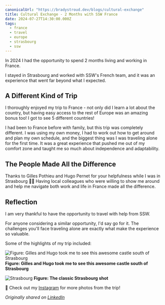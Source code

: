 ```yaml
---
canonicalUrl: "https://bradystroud.dev/blogs/cultural-exchange"
title: Cultural Exchange - 2 Months with SSW France
date: 2024-07-27T14:30:00.000Z
tags:
  - france
  - travel
  - europe
  - strasbourg
  - ssw
---
```


In 2024 I had the opportunity to spend 2 months living and working in France.

I stayed in Strasbourg and worked with SSW's French team, and it was an experience that went far beyond what I expected.

## A Different Kind of Trip

I thoroughly enjoyed my trip to France - not only did I learn a lot about the country, but having easy access to the rest of Europe was an amazing bonus too! I got to see 5 different countries!

I had been to France before with family, but this trip was completely different. I was using my own money, I had to work out how to get around and plan my own schedule, and the biggest thing was I was traveling alone for the first time. It was a great experience that pushed me out of my comfort zone and taught me so much about independence and adaptability.

## The People Made All the Difference

Thanks to Gilles Pothieu and Hugo Pernet for your helpfulness while I was in Strasbourg 🙏🏼 Having local colleagues who were willing to show me around and help me navigate both work and life in France made all the difference.

## Reflection

I am very thankful to have the opportunity to travel with help from SSW.

For anyone considering a similar opportunity, I'd say go for it. The challenges you'll face traveling alone are exactly what make the experience so valuable.

Some of the highlights of my trip included:

![Figure: Gilles and Hugo took me to see this awesome castle south of Strasbourg](/cultural-exchange/epic-castle.jpeg)
**Figure: Gilles and Hugo took me to see this awesome castle south of Strasbourg**

![Strasbourg](/cultural-exchange/strasbourg.jpeg)
**Figure: The classic Strasbourg shot**

📸 Check out my [Instagram](https://lnkd.in/gWP2irbn) for more photos from the trip!

_Originally shared on [LinkedIn](https://www.linkedin.com/posts/bradystroud_bonjour-i-just-got-home-from-my-cultural-activity-7198210517566431233-TgRT)_
